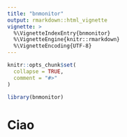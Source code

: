 ```yaml
---
title: "bnmonitor"
output: rmarkdown::html_vignette
vignette: >
  %\VignetteIndexEntry{bnmonitor}
  %\VignetteEngine{knitr::rmarkdown}
  %\VignetteEncoding{UTF-8}
---
```


```r
knitr::opts_chunk$set(
  collapse = TRUE,
  comment = "#>"
)
```

```r
library(bnmonitor)
```

# Ciao 
